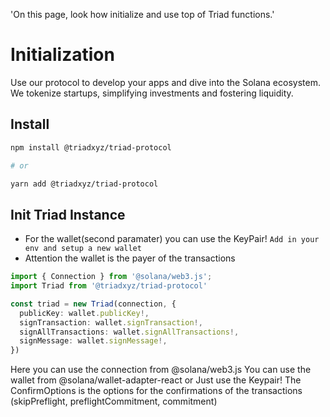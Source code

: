   'On this page, look how initialize and use top of Triad functions.'

# Initialization

Use our protocol to develop your apps and dive into the Solana ecosystem. We tokenize startups, simplifying investments and fostering liquidity.

## Install

```bash
npm install @triadxyz/triad-protocol

# or

yarn add @triadxyz/triad-protocol
```

## Init Triad Instance

- For the wallet(second paramater) you can use the KeyPair! `Add in your env and setup a new wallet`
- Attention the wallet is the payer of the transactions

```ts
import { Connection } from '@solana/web3.js';
import Triad from '@triadxyz/triad-protocol'

const triad = new Triad(connection, {
  publicKey: wallet.publicKey!,
  signTransaction: wallet.signTransaction!,
  signAllTransactions: wallet.signAllTransactions!,
  signMessage: wallet.signMessage!,
})
```

<Properties>
  <Property name="connection" type="Connection">
    Here you can use the connection from @solana/web3.js
  </Property>
  <Property name="Wallet" type="Wallet">
    You can use the wallet from @solana/wallet-adapter-react or Just use the
    Keypair!
  </Property>
  <Property name="opts" type="ConfirmOptions | undefined">
    The ConfirmOptions is the options for the confirmations of the transactions
    (skipPreflight, preflightCommitment, commitment)
  </Property>
</Properties>
